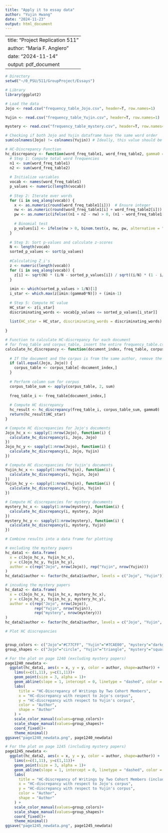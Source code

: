 ---
title: "Apply it to essay data"
author: "Yujin Hwang"
date: "2024-11-23"
output: html_document
---
---
title: "Project Replication 511"
author: "Maria F. Anglero"
date: "2024-11-14"
output: pdf_document
---

```{r}
# Directory
setwd("~/0_PSU/511/GroupProject/Essays")
```

```{r}
# Library
library(ggplot2)
```


```{r}
# Load the data
Jojo <- read.csv("frequency_table_Jojo.csv", header=T, row.names=1)

Yujin <- read.csv("frequency_table_Yujin.csv", header=T, row.names=1)

mystery <- read.csv("frequency_table_mystery.csv", header=T, row.names=1)
```

```{r}
# Checking if both Jojo and Yujin dataframe have the same word order
sum(colnames(Jojo) != colnames(Yujin)) # Ideally, this value should be 0
```


```{r}
# HC-Discrepancy Function
hc_discrepancy <- function(word_freq_table1, word_freq_table2, gamma0 = 0.3) {
  # Step 1: Compute total word frequencies
  n1 <- sum(word_freq_table1)
  n2 <- sum(word_freq_table2)
  
  # Initialize variables
  vocab <- names(word_freq_table1)
  p_values <- numeric(length(vocab))
  
  # Step 2: Iterate over words
  for (i in seq_along(vocab)) {
    x <- as.numeric(round(word_freq_table1[i]))  # Ensure integer
    nw <- as.numeric(round(word_freq_table1[i] + word_freq_table2[i]))  # Ensure integer
    pw <- as.numeric(ifelse((n1 + n2 - nw) > 0, (n1 - word_freq_table1[i]) / (n1 + n2 - nw), 0.5))
    
    # Binomial test
    p_values[i] <- ifelse(nw > 0, binom.test(x, nw, pw, alternative = "two.sided")$p.value, 1)
  }
  
  # Step 3: Sort p-values and calculate z-scores
  N <- length(vocab)
  sorted_p_values <- sort(p_values)
  
  #Calculating Z_i's
  z <- numeric(length(vocab))
  for (i in seq_along(vocab)) {
    z[i] <- sqrt(N) * (i/N - sorted_p_values[i]) / sqrt((i/N) * (1 - i/N))
  }
  
  imin <- which(sorted_p_values > 1/N)[1]
  i_star <- which.max(z[imin:(gamma0*N)]) + (imin-1)
  
  # Step 5: Compute HC value
  HC_star <- z[i_star]
  discriminating_words <- vocab[p_values <= sorted_p_values[i_star]]
  
  list(HC_star = HC_star, discriminating_words = discriminating_words)
  
}
```

```{r}
# Function to calculate HC-discrepancy for each document
# for freq_table and corpus_table, insert the entire frequency_table.csv file that you read above, without any further preprocessing
calculate_hc_discrepancy <- function(document_index, freq_table, corpus_table, gamma0 = 0.3) {
  
  # If the document and the corpus is from the same author, remove the document from the corpus
  if (all.equal(Jojo, Jojo)) {
    corpus_table <- corpus_table[-document_index,]
  }
  
  # Perform column sum for corpus
  corpus_table_sum <- apply(corpus_table, 2, sum)
  
  freq_table_i <- freq_table[document_index,]
  
  # Compute HC discrepancy
  hc_result <- hc_discrepancy(freq_table_i, corpus_table_sum, gamma0)
  return(hc_result$HC_star)
}
```

```{r}
# Compute HC discrepancies for Jojo's documents
Jojo_hc_x <- sapply(1:nrow(Jojo), function(i) {
  calculate_hc_discrepancy(i, Jojo, Jojo)
})
Jojo_hc_y <- sapply(1:nrow(Jojo), function(i) {
  calculate_hc_discrepancy(i, Jojo, Yujin)
})

# Compute HC discrepancies for Yujin's documents
Yujin_hc_x <- sapply(1:nrow(Yujin), function(i) {
  calculate_hc_discrepancy(i, Yujin, Jojo)
})
Yujin_hc_y <- sapply(1:nrow(Yujin), function(i) {
  calculate_hc_discrepancy(i, Yujin, Yujin)
})

# Compute HC discrepancies for mystery documents
mystery_hc_x <- sapply(1:nrow(mystery), function(i) {
  calculate_hc_discrepancy(i, mystery, Jojo)
})
mystery_hc_y <- sapply(1:nrow(mystery), function(i) {
  calculate_hc_discrepancy(i, mystery, Yujin)
})

```

```{r}
# Combine results into a data frame for plotting

# excluding the mystery papers
hc_data1 <- data.frame(
  x = c(Jojo_hc_x, Yujin_hc_x),
  y = c(Jojo_hc_y, Yujin_hc_y),
  author = c(rep("Jojo", nrow(Jojo)), rep("Yujin", nrow(Yujin)))
)
hc_data1$author <- factor(hc_data1$author, levels = c("Jojo", "Yujin"))

# incuding the mystery papers
hc_data2 <- data.frame(
  x = c(Jojo_hc_x, Yujin_hc_x, mystery_hc_x),
  y = c(Jojo_hc_y, Yujin_hc_y, mystery_hc_y),
  author = c(rep("Jojo", nrow(Jojo)),
             rep("Yujin", nrow(Yujin)),
             rep("mystery", nrow(mystery)))
)
hc_data2$author <- factor(hc_data2$author, levels = c("Jojo", "Yujin", "mystery"))

```

```{r}
# Plot HC discrepancies


group_colors <- c("Jojo"="#C77CFF", "Yujin"="#7CAE00", "mystery"="darkgrey")
group_shapes <- c("Jojo"="circle", "Yujin"="triangle", "mystery"="square")

# For the plot on page 1240 (excluding mystery papers)
page1240_newdata <-
  ggplot(hc_data1, aes(x = x, y = y, color = author, shape=author)) +
    lims(x=c(1,11), y=c(1,11))+
    geom_point(size = 3, alpha = 1)+
    geom_abline(slope = 1, intercept = 0, linetype = "dashed", color = "black") +
    labs(
      title = "HC-Discrepancy of Writings by Two Cohort Members",
      x = "HC-discrepancy with respect to Jojo's corpus",
      y = "HC-discrepancy with respect to Yujin's corpus",
      color = "Author",
      shape = "Author"
    ) +
    scale_color_manual(values=group_colors)+
    scale_shape_manual(values=group_shapes)+
    coord_fixed()+
    theme_minimal()
ggsave("page1240_newdata.png", page1240_newdata)

# For the plot on page 1245 (including mystery papers)
page1245_newdata <-
  ggplot(hc_data2, aes(x = x, y = y, color = author, shape=author)) +
    lims(x=c(1,11), y=c(1,11))+
    geom_point(size = 3, alpha = 1)+
    geom_abline(slope = 1, intercept = 0, linetype = "dashed", color = "black") +
    labs(
      title = "HC-Discrepancy of Writings by Two Cohort Members (including mystery author)",
      x = "HC-discrepancy with respect to Jojo's corpus",
      y = "HC-discrepancy with respect to Yujin's corpus",
      color = "Author",
      shape = "Author"
    ) +
    scale_color_manual(values=group_colors)+
    scale_shape_manual(values=group_shapes)+
    coord_fixed()+
    theme_minimal()
ggsave("page1245_newdata.png", page1245_newdata)
```
